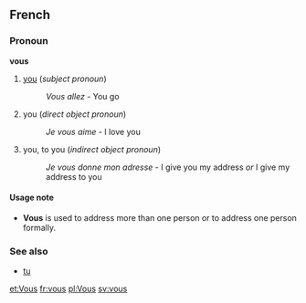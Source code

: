 ==French==
===Pronoun===
'''vous'''

#[[you]] (''subject pronoun'')
#:''Vous allez'' - You go
#you (''direct object pronoun'')
#:''Je vous aime'' - I love you
#you, to you (''indirect object pronoun'')
#:''Je vous donne mon adresse'' - I give you my address ''or'' I give my address to you

====Usage note====
*'''Vous''' is used to address more than one person or to address one person formally.

===See also===
*[[tu]]

[[et:Vous]]
[[fr:vous]]
[[pl:Vous]]
[[sv:vous]]